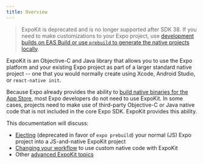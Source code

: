 ```yaml
---
title: Overview
---
```


> ExpoKit is deprecated and is no longer supported after SDK 38. If you need to make customizations to your Expo project, use [development builds on EAS Build or use `prebuild` to generate the native projects locally](../workflow/customizing.mdx).

ExpoKit is an Objective-C and Java library that allows you to use the Expo platform and your existing Expo project as part of a larger standard native project -- one that you would normally create using Xcode, Android Studio, or `react-native init`.

Because Expo already provides the ability to [build native binaries for the App Store](../distribution/building-standalone-apps.mdx), most Expo developers do not need to use ExpoKit. In some cases, projects need to make use of third-party Objective-C or Java native code that is not included in the core Expo SDK. ExpoKit provides this ability.

This documentation will discuss:

- [Ejecting](eject.mdx) (deprecated in favor of `expo prebuild`) your normal (JS) Expo project into a JS-and-native ExpoKit project
- [Changing your workflow](expokit.mdx) to use custom native code with ExpoKit
- Other [advanced ExpoKit topics](advanced-expokit-topics.mdx)
